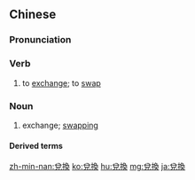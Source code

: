 {{also|兑换}}
==Chinese==
{{zh-forms|s=兑换}}

===Pronunciation===
{{zh-pron
|m=duìhuàn
|c=deoi3 wun6
|mn=lúi-ōaⁿ/tê-ōaⁿ/thùi-ōaⁿ/túi-ōaⁿ
|cat=v,n
}}

===Verb===
{{zh-verb}}

# to [[exchange]]; to [[swap]]

===Noun===
{{zh-noun}}

# exchange; [[swapping]]

====Derived terms====
{{zh-der|兌換券}}

{{zh-cat|Intermediate}}

[[zh-min-nan:兌換]]
[[ko:兌換]]
[[hu:兌換]]
[[mg:兌換]]
[[ja:兌換]]